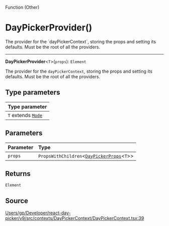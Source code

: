 <SectionTitle>Function (Other)</SectionTitle>

# DayPickerProvider()

<Description>
The provider for the `dayPickerContext`, storing the props and setting its
defaults. Must be the root of all the providers.
</Description>

---

<a id="undefined" name="undefined"></a>

<SignatureMemberIdentifier>**DayPickerProvider**\<`T`\>(`props`): `Element`</SignatureMemberIdentifier>

The provider for the `dayPickerContext`, storing the props and setting its
defaults. Must be the root of all the providers.

## Type parameters

| Type parameter |
| :------ |
| `T` extends [`Mode`](/api/type-aliases/Mode.md) |

## Parameters

| Parameter | Type |
| :------ | :------ |
| `props` | `PropsWithChildren`\<[`DayPickerProps`](/api/type-aliases/DayPickerProps.md)\<`T`\>\> |

## Returns

`Element`

## Source

[Users/gp/Developer/react-day-picker/v9/src/contexts/DayPickerContext/DayPickerContext.tsx:39](https://github.com/gpbl/react-day-picker/blob/a7b1c7f4e/src/contexts/DayPickerContext/DayPickerContext.tsx#L39)
